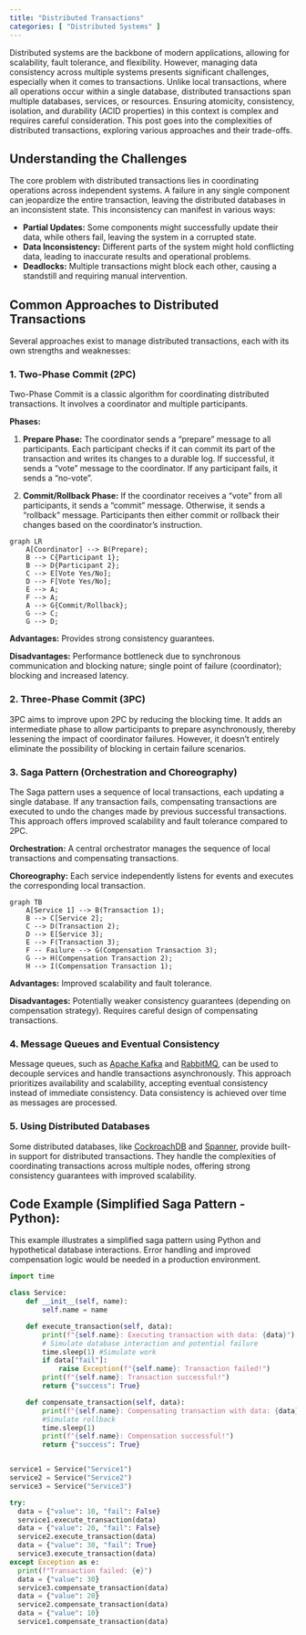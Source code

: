 ```yaml
---
title: "Distributed Transactions"
categories: [ "Distributed Systems" ]
---
```


Distributed systems are the backbone of modern applications, allowing for scalability, fault tolerance, and flexibility. However, managing data consistency across multiple systems presents significant challenges, especially when it comes to transactions. Unlike local transactions, where all operations occur within a single database, distributed transactions span multiple databases, services, or resources. Ensuring atomicity, consistency, isolation, and durability (ACID properties) in this context is complex and requires careful consideration. This post goes into the complexities of distributed transactions, exploring various approaches and their trade-offs.

## Understanding the Challenges

The core problem with distributed transactions lies in coordinating operations across independent systems. A failure in any single component can jeopardize the entire transaction, leaving the distributed databases in an inconsistent state. This inconsistency can manifest in various ways:

-   **Partial Updates:** Some components might successfully update their data, while others fail, leaving the system in a corrupted state.
-   **Data Inconsistency:** Different parts of the system might hold conflicting data, leading to inaccurate results and operational problems.
-   **Deadlocks:** Multiple transactions might block each other, causing a standstill and requiring manual intervention.

## Common Approaches to Distributed Transactions

Several approaches exist to manage distributed transactions, each with its own strengths and weaknesses:

### 1. Two-Phase Commit (2PC)

Two-Phase Commit is a classic algorithm for coordinating distributed transactions. It involves a coordinator and multiple participants.

**Phases:**

1.  **Prepare Phase:** The coordinator sends a "prepare" message to all participants. Each participant checks if it can commit its part of the transaction and writes its changes to a durable log. If successful, it sends a "vote" message to the coordinator. If any participant fails, it sends a "no-vote".

2.  **Commit/Rollback Phase:** If the coordinator receives a "vote" from all participants, it sends a "commit" message. Otherwise, it sends a "rollback" message. Participants then either commit or rollback their changes based on the coordinator's instruction.

```mermaid
graph LR
    A[Coordinator] --> B(Prepare);
    B --> C{Participant 1};
    B --> D{Participant 2};
    C --> E[Vote Yes/No];
    D --> F[Vote Yes/No];
    E --> A;
    F --> A;
    A --> G{Commit/Rollback};
    G --> C;
    G --> D;
```

**Advantages:** Provides strong consistency guarantees.

**Disadvantages:** Performance bottleneck due to synchronous communication and blocking nature; single point of failure (coordinator); blocking and increased latency.

### 2. Three-Phase Commit (3PC)

3PC aims to improve upon 2PC by reducing the blocking time. It adds an intermediate phase to allow participants to prepare asynchronously, thereby lessening the impact of coordinator failures. However, it doesn't entirely eliminate the possibility of blocking in certain failure scenarios.

### 3. Saga Pattern (Orchestration and Choreography)

The Saga pattern uses a sequence of local transactions, each updating a single database. If any transaction fails, compensating transactions are executed to undo the changes made by previous successful transactions. This approach offers improved scalability and fault tolerance compared to 2PC.

**Orchestration:** A central orchestrator manages the sequence of local transactions and compensating transactions.

**Choreography:** Each service independently listens for events and executes the corresponding local transaction.

```mermaid
graph TB
    A[Service 1] --> B(Transaction 1);
    B --> C[Service 2];
    C --> D(Transaction 2);
    D --> E[Service 3];
    E --> F(Transaction 3);
    F -- Failure --> G(Compensation Transaction 3);
    G --> H(Compensation Transaction 2);
    H --> I(Compensation Transaction 1);

```

**Advantages:** Improved scalability and fault tolerance.

**Disadvantages:** Potentially weaker consistency guarantees (depending on compensation strategy). Requires careful design of compensating transactions.

### 4. Message Queues and Eventual Consistency

Message queues, such as [Apache Kafka](https://kafka.apache.org/) and [RabbitMQ](https://www.rabbitmq.com/), can be used to decouple services and handle transactions asynchronously. This approach prioritizes availability and scalability, accepting eventual consistency instead of immediate consistency. Data consistency is achieved over time as messages are processed.

### 5. Using Distributed Databases

Some distributed databases, like [CockroachDB](https://www.cockroachlabs.com/) and [Spanner](https://cloud.google.com/spanner/), provide built-in support for distributed transactions. They handle the complexities of coordinating transactions across multiple nodes, offering strong consistency guarantees with improved scalability.

## Code Example (Simplified Saga Pattern - Python):

This example illustrates a simplified saga pattern using Python and hypothetical database interactions. Error handling and improved compensation logic would be needed in a production environment.


``` python
import time

class Service:
    def __init__(self, name):
        self.name = name

    def execute_transaction(self, data):
        print(f"{self.name}: Executing transaction with data: {data}")
        # Simulate database interaction and potential failure
        time.sleep(1) #Simulate work
        if data["fail"]:
            raise Exception(f"{self.name}: Transaction failed!")
        print(f"{self.name}: Transaction successful!")
        return {"success": True}

    def compensate_transaction(self, data):
        print(f"{self.name}: Compensating transaction with data: {data}")
        #Simulate rollback
        time.sleep(1)
        print(f"{self.name}: Compensation successful!")
        return {"success": True}


service1 = Service("Service1")
service2 = Service("Service2")
service3 = Service("Service3")

try:
  data = {"value": 10, "fail": False}
  service1.execute_transaction(data)
  data = {"value": 20, "fail": False}
  service2.execute_transaction(data)
  data = {"value": 30, "fail": True}
  service3.execute_transaction(data)
except Exception as e:
  print(f"Transaction failed: {e}")
  data = {"value": 30}
  service3.compensate_transaction(data)
  data = {"value": 20}
  service2.compensate_transaction(data)
  data = {"value": 10}
  service1.compensate_transaction(data)
```
